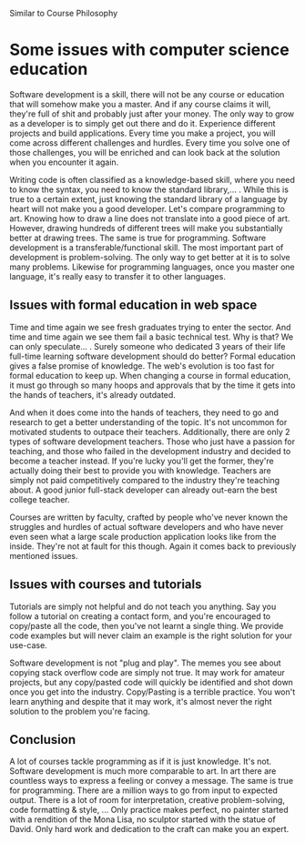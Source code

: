 
Similar to <Link href="/courses/philosophy">Course Philosophy</Link>

# Some issues with computer science education

Software development is a skill, there will not be any course or education that will somehow make you a master.
And if any course claims it will, they're full of shit and probably just after your money.
The only way to grow as a developer is to simply get out there and do it. Experience different projects and build applications.
Every time you make a project, you will come across different challenges and hurdles.
Every time you solve one of those challenges, you will be enriched and can look back at the solution when you encounter it again.

Writing code is often classified as a knowledge-based skill, where you need to know the syntax, you need to know the standard library,... .
While this is true to a certain extent, just knowing the standard library of a language by heart will not make you a good developer.
Let's compare programming to art. Knowing how to draw a line does not translate into a good piece of art.
However, drawing hundreds of different trees will make you substantially better at drawing trees.
The same is true for programming. Software development is a transferable/functional skill. The most important part of development is problem-solving.
The only way to get better at it is to solve many problems. Likewise for programming languages, once you master one language, it's really easy to transfer it to other languages.

## Issues with formal education in web space
Time and time again we see fresh graduates trying to enter the sector. And time and time again we see them fail a basic technical test.
Why is that? We can only speculate... . Surely someone who dedicated 3 years of their life full-time learning software development should do better?
Formal education gives a false promise of knowledge. The web's evolution is too fast for formal education to keep up.
When changing a course in formal education, it must go through so many hoops and approvals that by the time it gets into the hands of teachers, it's already outdated.

And when it does come into the hands of teachers, they need to go and research to get a better understanding of the topic.
It's not uncommon for motivated students to outpace their teachers. Additionally, there are only 2 types of software development teachers.
Those who just have a passion for teaching, and those who failed in the development industry and decided to become a teacher instead.
If you're lucky you'll get the former, they're actually doing their best to provide you with knowledge.
Teachers are simply not paid competitively compared to the industry they're teaching about. A good junior full-stack developer can already out-earn the best college teacher.

Courses are written by faculty, crafted by people who've never known the struggles and hurdles of actual software developers and who have
never even seen what a large scale production application looks like from the inside. They're not at fault for this though. Again it comes back to previously mentioned issues.

## Issues with courses and tutorials
Tutorials are simply not helpful and do not teach you anything. Say you follow a tutorial on creating a contact form,
and you're encouraged to copy/paste all the code, then you've not learnt a single thing.
We provide code examples but will never claim an example is the right solution for your use-case.

Software development is not "plug and play". The memes you see about copying stack overflow code are simply not true.
It may work for amateur projects, but any copy/pasted code will quickly be identified and shot down once you get into the industry.
Copy/Pasting is a terrible practice. You won't learn anything and despite that it may work, it's almost never the right solution to the problem you're facing.

## Conclusion
A lot of courses tackle programming as if it is just knowledge. It's not. Software development is much more comparable to art.
In art there are countless ways to express a feeling or convey a message. The same is true for programming.
There are a million ways to go from input to expected output. There is a lot of room for interpretation, creative problem-solving, code formatting & style, ...
Only practice makes perfect, no painter started with a rendition of the Mona Lisa, no sculptor started with the statue of David.
Only hard work and dedication to the craft can make you an expert.
